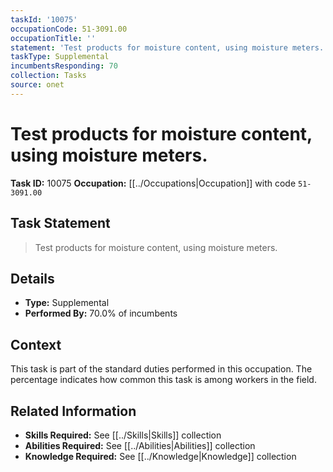 ```yaml
---
taskId: '10075'
occupationCode: 51-3091.00
occupationTitle: ''
statement: 'Test products for moisture content, using moisture meters.'
taskType: Supplemental
incumbentsResponding: 70
collection: Tasks
source: onet
---
```

# Test products for moisture content, using moisture meters.

**Task ID:** 10075
**Occupation:** [[../Occupations|Occupation]] with code `51-3091.00`

## Task Statement

> Test products for moisture content, using moisture meters.

## Details

- **Type:** Supplemental
- **Performed By:** 70.0% of incumbents

## Context

This task is part of the standard duties performed in this occupation. The percentage indicates how common this task is among workers in the field.

## Related Information

- **Skills Required:** See [[../Skills|Skills]] collection
- **Abilities Required:** See [[../Abilities|Abilities]] collection
- **Knowledge Required:** See [[../Knowledge|Knowledge]] collection
